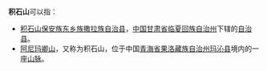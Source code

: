 '''积石山'''可以指：
* [[积石山保安族东乡族撒拉族自治县|积石山保安族东乡族撒拉族自治县]]，[[中国|中国]][[甘肃省|甘肃省]][[临夏回族自治州|临夏回族自治州]]下辖的[[自治县|自治县]]。
* [[阿尼玛卿山|阿尼玛卿山]]，又称为积石山，位于中国[[青海省|青海省]][[果洛藏族自治州|果洛藏族自治州]][[玛沁县|玛沁县]]境内的一座[[山脉|山脉]]。
{{disambig|Cat=三字中国地名消歧义}}